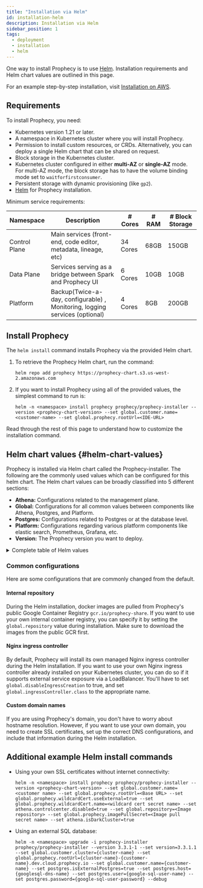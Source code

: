 ```yaml
---
title: "Installation via Helm"
id: installation-helm
description: Installation via Helm
sidebar_position: 1
tags:
  - deployment
  - installation
  - helm
---
```



One way to install Prophecy is to use [Helm](https://helm.sh/docs/intro/quickstart/).
Installation requirements and Helm chart values are outlined in this page.

For an example step-by-step installation, visit [Installation on AWS](install-on-aws).

## Requirements

To install Prophecy, you need:

- Kubernetes version 1.21 or later.
- A namespace in Kubernetes cluster where you will install Prophecy.
- Permission to install custom resources, or CRDs. Alternatively, you can deploy a single Helm chart that can be shared on request.
- Block storage in the Kubernetes cluster.
- Kubernetes cluster configured in either **multi-AZ** or **single-AZ** mode. For multi-AZ mode, the block storage has to have the volume binding mode set to `waitforfirstconsumer`.
- Persistent storage with dynamic provisioning (like `gp2`).
- [Helm](https://helm.sh/docs/intro/quickstart/) for Prophecy installation.

Minimum service requirements:

| Namespace     | Description                                                                 | # Cores  | # RAM | # Block Storage |
| ------------- | --------------------------------------------------------------------------- | -------- | ----- | --------------- |
| Control Plane | Main services (front-end, code editor, metadata, lineage, etc)              | 34 Cores | 68GB  | 150GB           |
| Data Plane    | Services serving as a bridge between Spark and Prophecy UI                  | 6 Cores  | 10GB  | 10GB            |
| Platform      | Backup(Twice-a-day, configurable) , Monitoring, logging services (optional) | 4 Cores  | 8GB   | 200GB           |

## Install Prophecy

The `helm install` command installs Prophecy via the provided Helm chart.

1. To retrieve the Prophecy Helm chart, run the command:

   ```
   helm repo add prophecy https://prophecy-chart.s3.us-west-2.amazonaws.com
   ```

2. If you want to install Prophecy using all of the provided values, the simplest command to run is:

   ```
   helm -n <namespace> install prophecy prophecy/prophecy-installer --version <prophecy-chart-version> --set global.customer.name=<customer-name> --set global.prophecy.rootUrl=<IDE-URL>
   ```

Read through the rest of this page to understand how to customize the installation command.

## Helm chart values {#helm-chart-values}

Prophecy is installed via Helm chart called the Prophecy-installer. The following are the commonly used values which can be configured for this helm chart. The Helm chart values can be broadly classified into 5 different sections:

- **Athena:** Configurations related to the management plane.
- **Global:** Configurations for all common values between components like Athena, Postgres, and Platform.
- **Postgres:** Configurations related to Postgres or at the database level.
- **Platform:** Configurations regarding various platform components like elastic search, Prometheus, Grafana, etc.
- **Version:** The Prophecy version you want to deploy.

<details>
  <summary>Complete table of Helm values</summary>
  <HelmValues />
</details>

### Common configurations

Here are some configurations that are commonly changed from the default.

#### Internal repository

During the Helm installation, docker images are pulled from Prophecy's public Google Container Registry `gcr.io/prophecy-share`. If you want to use your own internal container registry, you can specify it by setting the `global.repository` value during installation. Make sure to download the images from the public GCR first.

#### Nginx ingress controller

By default, Prophecy will install its own managed Nginx ingress controller during the Helm installation. If you want to use your own Nginx ingress controller already installed on your Kubernetes cluster, you can do so if it supports external service exposure via a LoadBalancer. You'll have to set `global.disableIngressCreation` to true, and set `global.ingressController.class` to the appropriate name.

#### Custom domain names

If you are using Prophecy's domain, you don't have to worry about hostname resolution. However, if you want to use your own domain, you need to create SSL certificates, set up the correct DNS configurations, and include that information during the Helm installation.

## Additional example Helm install commands

- Using your own SSL certificates without internet connectivity:

  ```
  helm -n <namespace> install prophecy prophecy/prophecy-installer --version <prophecy-chart-version> --set global.customer.name=<customer name> --set global.prophecy.rootUrl=<Base URL> --set global.prophecy.wildcardCert.useExternal=true --set global.prophecy.wildcardCert.name=<wildcard cert secret name> --set athena.controlcenter.disabled=true --set global.repository=<Image repository> --set global.prophecy.imagePullSecret=<Image pull secret name> --set athena.isDarkCluster=true
  ```

- Using an external SQL database:

  ```
  helm -n <namespace> upgrade -i prophecy-installer prophecy/prophecy-installer --version 3.3.1-1 --set version=3.3.1.1 --set global.customer.cluster={cluster-name} --set global.prophecy.rootUrl={cluster-name}-{customer-name}.dev.cloud.prophecy.io --set global.customer.name={customer-name} --set postgres.isExternalPostgres=true --set postgres.host={googlesql-dns-name} --set postgres.user={google-sql-user-name} --set postgres.password={google-sql-user-password} --debug
  ```
